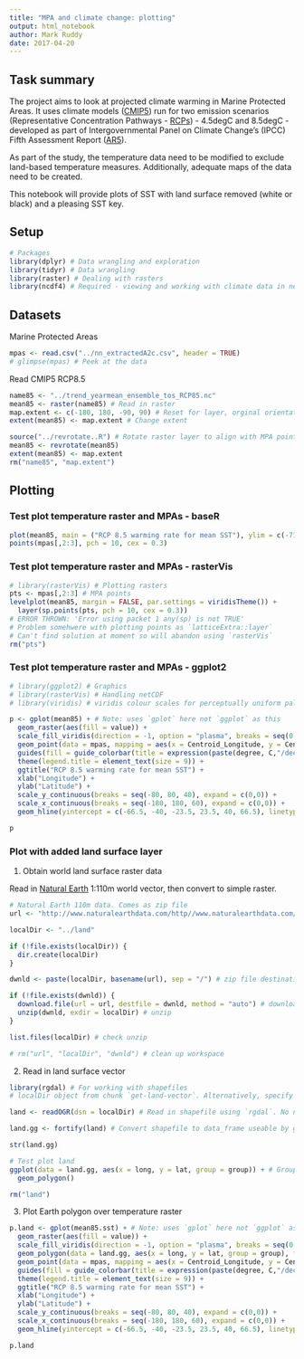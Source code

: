 ```yaml
---
title: "MPA and climate change: plotting"
output: html_notebook
author: Mark Ruddy 
date: 2017-04-20
---
```



## Task summary

The project aims to look at projected climate warming in Marine Protected Areas. It uses climate models ([CMIP5](http://cmip-pcmdi.llnl.gov/cmip5/)) run for two emission scenarios (Representative Concentration Pathways - [RCPs](https://www.skepticalscience.com/rcp.php?t=1)) - 4.5degC and 8.5degC - developed as part of Intergovernmental Panel on Climate Change's (IPCC) Fifth Assessment Report ([AR5](http://www.ipcc-data.org/sim/gcm_monthly/AR5/)).

As part of the study, the temperature data need to be modified to exclude land-based temperature measures. Additionally, adequate maps of the data need to be created.

This notebook will provide plots of SST with land surface removed (white or black) and a pleasing SST key.

## Setup

```r
# Packages
library(dplyr) # Data wrangling and exploration
library(tidyr) # Data wrangling
library(raster) # Dealing with rasters
library(ncdf4) # Required - viewing and working with climate data in netCDF format
```

## Datasets

Marine Protected Areas
```r
mpas <- read.csv("../nn_extractedA2c.csv", header = TRUE)
# glimpse(mpas) # Peek at the data
```

Read CMIP5 RCP8.5
```r
name85 <- "../trend_yearmean_ensemble_tos_RCP85.nc"
mean85 <- raster(name85) # Read in raster
map.extent <- c(-180, 180, -90, 90) # Reset for layer, orginal orientation was 0-360 longitude
extent(mean85) <- map.extent # Change extent

source("../revrotate..R") # Rotate raster layer to align with MPA points
mean85 <- revrotate(mean85)
extent(mean85) <- map.extent
rm("name85", "map.extent")
```

## Plotting

### Test plot temperature raster and MPAs - baseR
```r
plot(mean85, main = ("RCP 8.5 warming rate for mean SST"), ylim = c(-71.2, 71.2), col=rev(rainbow(200, start=.8, end=.23))) 
points(mpas[,2:3], pch = 10, cex = 0.3) 
```

### Test plot temperature raster and MPAs - rasterVis

```r
# library(rasterVis) # Plotting rasters 
pts <- mpas[,2:3] # MPA points
levelplot(mean85, margin = FALSE, par.settings = viridisTheme()) + 
  layer(sp.points(pts, pch = 10, cex = 0.3))
# ERROR THROWN: 'Error using packet 1 any(sp) is not TRUE'
# Problem somehwere with plotting points as `latticeExtra::layer` 
# Can't find solution at moment so will abandon using `rasterVis`
rm("pts")
```


### Test plot temperature raster and MPAs - ggplot2

```r
# library(ggplot2) # Graphics
# library(rasterVis) # Handling netCDF
# library(viridis) # viridis colour scales for perceptually uniform palettes. See https://cran.r-project.org/web/packages/viridis/vignettes/intro-to-viridis.html

p <- gplot(mean85) + # Note: uses `gplot` here not `ggplot` as this 
  geom_raster(aes(fill = value)) +
  scale_fill_viridis(direction = -1, option = "plasma", breaks = seq(0.02, 0.16, 0.02)) +
  geom_point(data = mpas, mapping = aes(x = Centroid_Longitude, y = Centroid_Latitude), size = 0.1, colour = "black") + 
  guides(fill = guide_colorbar(title = expression(paste(degree, C,"/decade")), barheight = 16, raster = TRUE)) + 
  theme(legend.title = element_text(size = 9)) +
  ggtitle("RCP 8.5 warming rate for mean SST") + 
  xlab("Longitude") +
  ylab("Latitude") +
  scale_y_continuous(breaks = seq(-80, 80, 40), expand = c(0,0)) +
  scale_x_continuous(breaks = seq(-180, 180, 60), expand = c(0,0)) + 
  geom_hline(yintercept = c(-66.5, -40, -23.5, 23.5, 40, 66.5), linetype = 2, size = 0.3)

p
```


### Plot with added land surface layer

1. Obtain world land surface raster data

Read in [Natural Earth](http://www.naturalearthdata.com/) 1:110m world vector, then convert to simple raster.

```r
# Natural Earth 110m data. Comes as zip file 
url <- "http://www.naturalearthdata.com/http//www.naturalearthdata.com/download/110m/physical/ne_110m_land.zip" # Land vector map web location

localDir <- "../land"

if (!file.exists(localDir)) {
  dir.create(localDir)
}

dwnld <- paste(localDir, basename(url), sep = "/") # zip file destination

if (!file.exists(dwnld)) {
  download.file(url = url, destfile = dwnld, method = "auto") # download from web
  unzip(dwnld, exdir = localDir) # unzip
}

list.files(localDir) # check unzip

# rm("url", "localDir", "dwnld") # clean up workspace
```

2. Read in land surface vector

```r
library(rgdal) # For working with shapefiles
# localDir object from chunk `get-land-vector`. Alternatively, specify location of the land vector shapefile.

land <- readOGR(dsn = localDir) # Read in shapefile using `rgdal`. No need to specify shapefile name as there's only one in the directory we created above.

land.gg <- fortify(land) # Convert shapefile to data_frame useable by ggplot. `Fortify` may be deprecated in the future and the `broom` package should be used.

str(land.gg)

# Test plot land
ggplot(data = land.gg, aes(x = long, y = lat, group = group)) + # Group is important. Tells ggplot to draw as separate not single polygons
  geom_polygon()

rm("land")
```

3. Plot Earth polygon over temperature raster

```r
p.land <- gplot(mean85.sst) + # Note: uses `gplot` here not `ggplot` as this 
  geom_raster(aes(fill = value)) +
  scale_fill_viridis(direction = -1, option = "plasma", breaks = seq(0.02, 0.16, 0.02)) +
  geom_polygon(data = land.gg, aes(x = long, y = lat, group = group), fill = "white") +
  geom_point(data = mpas, mapping = aes(x = Centroid_Longitude, y = Centroid_Latitude), size = 0.1, colour = "black") + 
  guides(fill = guide_colorbar(title = expression(paste(degree, C,"/decade")), barheight = 16, raster = TRUE)) + 
  theme(legend.title = element_text(size = 9)) +
  ggtitle("RCP 8.5 warming rate for mean SST") + 
  xlab("Longitude") +
  ylab("Latitude") +
  scale_y_continuous(breaks = seq(-80, 80, 40), expand = c(0,0)) +
  scale_x_continuous(breaks = seq(-180, 180, 60), expand = c(0,0)) + 
  geom_hline(yintercept = c(-66.5, -40, -23.5, 23.5, 40, 66.5), linetype = 2, size = 0.3)

p.land
```















